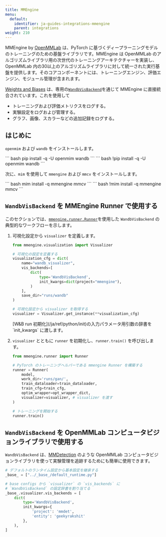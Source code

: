 ---
title: MMEngine
menu:
  default:
    identifier: ja-guides-integrations-mmengine
    parent: integrations
weight: 210
---

MMEngine by [OpenMMLab](https://github.com/open-mmlab) は、PyTorch に基づくディープラーニングモデルのトレーニングのための基盤ライブラリです。MMEngine は OpenMMLab のアルゴリズムライブラリ用の次世代のトレーニングアーキテクチャーを実装し、OpenMMLab 内の30以上のアルゴリズムライブラリに対して統一された実行基盤を提供します。そのコアコンポーネントには、トレーニングエンジン、評価エンジン、モジュール管理が含まれます。

[Weights and Biases](https://wandb.ai/site) は、専用の[`WandbVisBackend`](https://mmengine.readthedocs.io/en/latest/api/generated/mmengine.visualization.WandbVisBackend.html#mmengine.visualization.WandbVisBackend)を通じて MMEngine に直接統合されています。これを使用して
- トレーニングおよび評価メトリクスをログする。
- 実験設定をログおよび管理する。
- グラフ、画像、スカラーなどの追加記録をログする。

## はじめに

`openmim` および `wandb` をインストールします。

<Tabs>
<Tab title="Command Line">
``` bash
pip install -q -U openmim wandb
```
</Tab>
<Tab title="Notebook">
``` bash
!pip install -q -U openmim wandb
```
</Tab>
</Tabs>

次に、`mim` を使用して `mmengine` および `mmcv` をインストールします。

<Tabs>
<Tab title="Command Line">
``` bash
mim install -q mmengine mmcv
```
</Tab>
<Tab title="Notebook">
``` bash
!mim install -q mmengine mmcv
```
</Tab>
</Tabs>

## `WandbVisBackend` を MMEngine Runner で使用する

このセクションでは、[`mmengine.runner.Runner`](https://mmengine.readthedocs.io/en/latest/api/generated/mmengine.runner.Runner.html#mmengine.runner.Runner)を使用した `WandbVisBackend` の典型的なワークフローを示します。

1. 可視化設定から `visualizer` を定義します。

    ```python
    from mmengine.visualization import Visualizer

    # 可視化の設定を定義する
    visualization_cfg = dict(
        name="wandb_visualizer",
        vis_backends=[
            dict(
                type='WandbVisBackend',
                init_kwargs=dict(project="mmengine"),
            )
        ],
        save_dir="runs/wandb"
    )

    # 可視化設定から visualizer を取得する
    visualizer = Visualizer.get_instance(**visualization_cfg)
    ```

    <Note>
    [W&B run 初期化](/ja/ref/python/init)の入力パラメータ用引数の辞書を `init_kwargs` に渡します。
    </Note>

2. `visualizer` とともに `runner` を初期化し、`runner.train()` を呼び出します。

    ```python
    from mmengine.runner import Runner

    # PyTorch のトレーニングヘルパーである mmengine Runner を構築する
    runner = Runner(
        model,
        work_dir='runs/gan/',
        train_dataloader=train_dataloader,
        train_cfg=train_cfg,
        optim_wrapper=opt_wrapper_dict,
        visualizer=visualizer, # visualizer を渡す
    )

    # トレーニングを開始する
    runner.train()
    ```

## `WandbVisBackend` を OpenMMLab コンピュータビジョンライブラリで使用する

`WandbVisBackend` は、[MMDetection](https://mmdetection.readthedocs.io/) のような OpenMMLab コンピュータビジョンライブラリを使って実験管理を追跡するためにも簡単に使用できます。

```python
# デフォルトのランタイム設定から基本設定を継承する
_base_ = ["../_base_/default_runtime.py"]

# base configs から `visualizer` の `vis_backends` に
# `WandbVisBackend` の設定辞書を割り当てる
_base_.visualizer.vis_backends = [
    dict(
        type='WandbVisBackend',
        init_kwargs={
            'project': 'mmdet',
            'entity': 'geekyrakshit'
        },
    ),
]
```